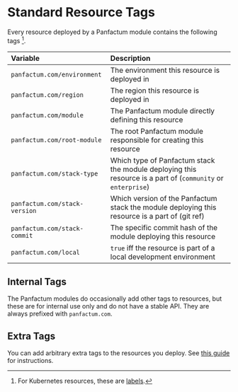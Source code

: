 # Standard Resource Tags

Every resource deployed by a Panfactum module contains the following tags [^1].

[^1]: For Kubernetes resources, these are [labels](https://kubernetes.io/docs/concepts/overview/working-with-objects/labels/).

| Variable                      | Description                                                                                                 |
| :---------------------------- | :---------------------------------------------------------------------------------------------------------- |
| `panfactum.com/environment`   | The environment this resource is deployed in                                                                |
| `panfactum.com/region`        | The region this resource is deployed in                                                                     |
| `panfactum.com/module`        | The Panfactum module directly defining this resource                                                        |
| `panfactum.com/root-module`   | The root Panfactum module responsible for creating this resource                                            |
| `panfactum.com/stack-type`    | Which type of Panfactum stack the module deploying this resource is a part of (`community` or `enterprise`) |
| `panfactum.com/stack-version` | Which version of the Panfactum stack the module deploying this resource is a part of (git ref)              |
| `panfactum.com/stack-commit`  | The specific commit hash of the module deploying this resource                                              |
| `panfactum.com/local`         | `true` iff the resource is part of a local development environment                                          |

## Internal Tags

The Panfactum modules do occasionally add other tags to resources, but these are for internal use only
and do not have a stable API. They are always prefixed with `panfactum.com`.

## Extra Tags

You can add arbitrary extra tags to the resources you deploy. See [this guide](../guides/terraforming/deploying-modules#resource-tagging) for instructions.
